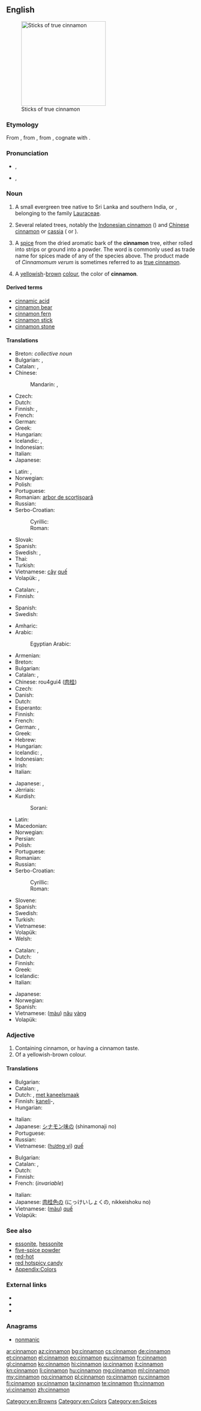 ==English==
{{wikipedia}}
[[Image:Canelle Cinnamomum verum Luc Viatour.jpg|thumb|225px|Sticks of true cinnamon]]

===Etymology===
From {{etyl|la|en}}, from {{etyl|grc|en}} {{term|sc=polytonic|κίνναμον||lang=grc}}, from {{etyl|phn|de}}, cognate with {{etyl|he|-}} {{term|קנמון|קִנָּמוֹן|tr=qinnāmōn|lang=he}}.

===Pronunciation===
* {{a|Canada}} {{IPA|/ˈsɪn.ə.mən/}}, {{X-SAMPA|/"sIn.@.m@n/}}
* {{a|UK}} {{IPA|/ˈsɪn.ə.mən/}}, {{X-SAMPA|/"sIn.@.m@n/}}

===Noun===
{{en-noun|s|-}}

# {{countable}}  A small evergreen tree native to Sri Lanka and southern India, {{taxlink|Cinnamomum verum|species}} or {{taxlink|Cinnamomum zeylanicum|species}}, belonging to the family [[Lauraceae]].
# Several related trees, notably the [[Indonesian cinnamon]] ({{taxlink|Cinnamomum burmannii|species}}) and [[Chinese cinnamon]] or [[cassia]] ({{taxlink|Cinnamomum aromaticum|species}} or {{taxlink|Cinnamomum cassia|species}}).
# {{uncountable}} A [[spice]] from the dried aromatic bark of the '''cinnamon''' tree, either rolled into strips or ground into a powder. The word is commonly used as trade name for spices made of any of the species above. The product made of ''Cinnamomum verum'' is sometimes referred to as [[true cinnamon]].
# {{countable}} A [[yellow]]ish-[[brown]] [[color|colour]], the color of '''cinnamon'''.
#: {{color panel|8A563A}}

====Derived terms====
* [[cinnamic acid]]
* [[cinnamon bear]]
* [[cinnamon fern]]
* [[cinnamon stick]]
* [[cinnamon stone]]

====Translations====
{{trans-top|''Cinnamomum verum''}}
* Breton: {{t-|br|gwez-kanell}} ''collective noun''
* Bulgarian: {{t-|bg|канелено дърво|n}}, {{t+|bg|канела|f}}
* Catalan: {{t-|ca|canyeller|m}}, {{t-|ca|caneller|m}}
* Chinese:
*: Mandarin: {{t|cmn|肉桂|tr=ròuguì|sc=Hani}}, {{t|cmn|桂皮|tr=guìpí|sc=Hani}}
* Czech: {{t-|cs|skořicovník|m}}
* Dutch: {{t+|nl|kaneelboom|m}}
* Finnish: {{t-|fi|ceyloninkaneli}}, {{t-|fi|kanelipuu}}
* French: {{t+|fr|cannelier|m}}
* German: {{t+|de|Zimtbaum|m}}
* Greek: {{t+|el|καννέλα|f|tr=kannéla}}
* Hungarian: {{t-|hu|fahéjfa}}
* Icelandic: {{t-|is|kaniltré|n}}, {{t-|is|kanill|m}}
* Indonesian: {{t-|id|kayumanis}}
* Italian: {{t+|it|cannella|f}}
* Japanese: {{t-|ja|ニッケイ|tr=にっけい, nikkei}}
{{trans-mid}}
* Latin: {{t-|la|cinnamomum|n|alt=cinnamōmum}}, {{t-|la|cinnamum|n}}
* Norwegian: {{t-|no|kaneltre|n}}
* Polish: {{t-|pl|cynamonowiec|m}}
* Portuguese: {{t-|pt|caneleira|f}}
* Romanian: [[arbor de scorțișoară]] {{m}}
* Russian: {{t-|ru|коричное дерево|n|tr=koríčnoje dérevo}}
* Serbo-Croatian:
*: Cyrillic: {{t-|sh|цимет|m}}
*: Roman: {{t-|sh|cimet|m}}
* Slovak: {{t-|sk|škorica|f}}
* Spanish: {{t+|es|canela|f}}
* Swedish: {{t-|sv|äkta kanel|c}}, {{t+|sv|kanel|c}}
* Thai: {{t-|th|อบเชย|sc=Thai}}
* Turkish: {{t-|tr|tarçın ağacı}}
* Vietnamese: [[cây]] [[quế]]
* Volapük: {{t-|vo|kirfatep}}, {{t-|vo|kirfatabim}}
{{trans-bottom}}

{{trans-top|any of related trees in the genus ''Cinnamomum''}}
* Catalan: {{t-|ca|canyeller|m}}, {{t-|ca|caneller|m}}
* Finnish: {{t-|fi|kanelipuu}}
{{trans-mid}}
* Spanish: {{t+|es|canelo|m}}
* Swedish: {{t+|sv|kanel|c}}
{{trans-bottom}}

{{trans-top|spice}}
* Amharic: {{t-|am|ቀረፋ|tr=qäräfa|sc=Ethi}}
* Arabic: {{t-|ar|قرفة|f|alt=قِرْفة|tr=qirfa(t)}}
*: Egyptian Arabic: {{tø|arz|قرفة|f|tr=qirfa(t)|sc=Arab}}
* Armenian: {{t-|hy|դարչին|tr=darčin}}
* Breton: {{t-|br|kanell|m}}
* Bulgarian: {{t+|bg|канела|f}}
* Catalan: {{t-|ca|canyella|f}}, {{t-|ca|canella|f}}
* Chinese: rou4gui4 ([[肉]][[桂]])
* Czech: {{t+|cs|skořice|f}}
* Danish: {{t+|da|kanel|c}}
* Dutch: {{t+|nl|kaneel|n}}
* Esperanto: {{t-|eo|cinamo}}
* Finnish: {{t+|fi|kaneli}}
* French: {{t+|fr|cannelle|f}}
* German: {{t+|de|Zimt|m}}, {{t-|de|Kaneel|m}}
* Greek: {{t+|el|καννέλα|f|tr=kannéla}}
* Hebrew: {{t+|he|קינמון|tr=qinamon|m}}
* Hungarian: {{t+|hu|fahéj}}
* Icelandic: {{t-|is|kanill|m}}, {{t-|is|kanell|m}}
* Indonesian: {{t-|id|kayumanis}}
* Irish: {{t-|ga|cainéal|m}}
* Italian: {{t+|it|cannella|f}}
{{trans-mid}}
* Japanese: {{t+|ja|シナモン|tr=shinamon}}, {{t-|ja|肉桂|tr=にっき, nikki; にっけい, nikkei}}
* Jèrriais: {{tø|roa-jer|cannelle|f}}
* Kurdish:
*: Sorani: {{t+|ku|دارچین|sc=ku-Arab|tr=Darchin}}
* Latin: {{t-|la|cinnamum|n}}
* Macedonian: {{t-|mk|цимет|m|tr=címet}}
* Norwegian: {{t+|no|kanel}}
* Persian: {{t+|fa|دارچین|sc=fa-Arab}}
* Polish: {{t+|pl|cynamon|m}}
* Portuguese: {{t+|pt|canela|f}}
* Romanian: {{t+|ro|scorțișoară|f}}
* Russian: {{t+|ru|корица|f|tr=korítsa}}
* Serbo-Croatian:
*: Cyrillic: {{t-|sh|цимет|m}}
*: Roman: {{t-|sh|cimet|m}}
* Slovene: {{t+|sl|cimet|m}}
* Spanish: {{t+|es|canela|f}}
* Swedish: {{t+|sv|kanel|c}}
* Turkish: {{t+|tr|tarçın}}
* Vietnamese: {{t+|vi|quế}}
* Volapük: {{t-|vo|kirfat}}
* Welsh: {{t-|cy|synamon|m}}
{{trans-bottom}}

{{trans-top|colour}}
* Catalan: {{t-|ca|canyella|f}}, {{t-|ca|canella|f}}
* Dutch: {{t-|nl|kaneelkleur|f}}
* Finnish: {{t-|fi|kanelinruskea}}
* Greek: {{t+|el|κανελής|m|tr=kanelís}}
* Icelandic: {{t-|is|kanilbrúnn|m}}
* Italian: {{t+|it|cannella}}
{{trans-mid}}
* Japanese: {{t-|ja|肉桂色|tr=にっけいしょく, nikkeishoku}}
* Norwegian: {{t-|no|kanelfarge|m}}
* Spanish: {{t-|es|color canela}}
* Vietnamese: ([[màu]]) [[nâu]] [[vàng]]
* Volapük: {{t-|vo|kirfataköl}}
{{trans-bottom}}

===Adjective===
{{en-adj|-}}

# Containing cinnamon, or having a cinnamon taste.
# Of a yellowish-brown colour.

====Translations====
{{trans-top|flavour}}
* Bulgarian: {{t-|bg|канелен}}
* Catalan: {{t-|ca|canyella|f}}, {{t-|ca|canella|f}}
* Dutch: {{t-|nl|kaneelachtig}}, [[met kaneelsmaak]]
* Finnish: [[kaneli]]-, {{t-|fi|kanelinmakuinen}}
* Hungarian: {{t-|hu|fahéjas}}
{{trans-mid}}
* Italian: {{t-|it|di cannella}}
* Japanese: [[シナモン味]]の (shinamonaji no)
* Portuguese: {{t+|pt|canela|f}}
* Russian: {{t+|ru|коричный|sc=Cyrl|tr=koríčnyj}}
* Vietnamese: ([[hương vị]]) [[quế]]
{{trans-bottom}}

{{trans-top|colour}}
* Bulgarian: {{t-|bg|канелен}}
* Catalan: {{t-|ca|canyella|f}}, {{t-|ca|canella|f}}
* Dutch: {{t-|nl|kaneelkleurig}}
* Finnish: {{t-|fi|kanelinruskea}}
* French: {{t+|fr|cannelle}} (''invariable'')
{{trans-mid}}
* Italian: {{t+|it|cannella}}
* Japanese: [[肉桂色]]の (にっけいしょくの, nikkeishoku no)
* Vietnamese: ([[màu]]) [[quế]]
* Volapük: {{t-|vo|kirfatakölik}}
{{trans-bottom}}

===See also===
* [[essonite]], [[hessonite]]
* [[five-spice powder]]
* [[red-hot]]
* [[red hotspicy candy]]
* [[Appendix:Colors]]

===External links===
* {{R:Webster 1913}}
* {{R:Century 1911}}
* {{R:OneLook}}

===Anagrams===
* [[nonmanic#English|nonmanic]]

[[Category:en:Browns]]
[[Category:en:Colors]]
[[Category:en:Spices]]

[[ar:cinnamon]]
[[az:cinnamon]]
[[bg:cinnamon]]
[[cs:cinnamon]]
[[de:cinnamon]]
[[et:cinnamon]]
[[el:cinnamon]]
[[eo:cinnamon]]
[[eu:cinnamon]]
[[fr:cinnamon]]
[[gl:cinnamon]]
[[ko:cinnamon]]
[[hi:cinnamon]]
[[io:cinnamon]]
[[it:cinnamon]]
[[kn:cinnamon]]
[[li:cinnamon]]
[[hu:cinnamon]]
[[mg:cinnamon]]
[[ml:cinnamon]]
[[my:cinnamon]]
[[no:cinnamon]]
[[pl:cinnamon]]
[[ro:cinnamon]]
[[ru:cinnamon]]
[[fi:cinnamon]]
[[sv:cinnamon]]
[[ta:cinnamon]]
[[te:cinnamon]]
[[th:cinnamon]]
[[vi:cinnamon]]
[[zh:cinnamon]]